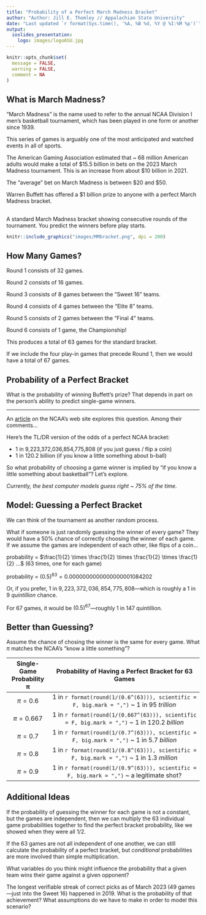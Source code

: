 ```yaml
---
title: "Probability of a Perfect March Madness Bracket"
author: "Author: Jill E. Thomley // Appalachian State University"
date: "Last updated `r format(Sys.time(), '%A, %B %d, %Y @ %I:%M %p')`"
output: 
  ioslides_presentation:
    logo: images/logoASU.jpg
---
```


```r
knitr::opts_chunk$set(
  message = FALSE,
  warning = FALSE,
  comment = NA
)
```


## What is March Madness?

"March Madness" is the name used to refer to the annual NCAA Division I men's basketball tournament, which has been played in one form or another since 1939.

This series of games is arguably one of the most anticipated and watched events in all of sports. 

The American Gaming Association estimated that ~ 68 million American adults would make a total of \$15.5 billion in bets on the 2023 March Madness tournament. This is an increase from about \$10 billion in 2021.

The "average" bet on March Madness is between \$20 and \$50.

Warren Buffett has offered a \$1 billion prize to anyone with a perfect March Madness bracket.


## 

A standard March Madness bracket showing consecutive rounds of the tournament. You predict the winners before play starts. 

```r
knitr::include_graphics("images/MMbracket.png", dpi = 200)
```


## How Many Games?

Round 1 consists of 32 games.

Round 2 consists of 16 games.

Round 3 consists of 8 games between the "Sweet 16" teams.

Round 4 consists of 4 games between the "Elite 8" teams.

Round 5 consists of 2 games between the "Final 4" teams.

Round 6 consists of 1 game, the Championship!

This produces a total of 63 games for the standard bracket. 

If we include the four play-in games that precede Round 1, then we would have a total of 67 games.


## Probability of a Perfect Bracket

What is the probability of winning Buffett's prize? That depends in part on the person's ability to predict single-game winners.

<hr>

An [article](https://www.ncaa.com/webview/news%3Abasketball-men%3Abracketiq%3A2023-03-16%3Aperfect-ncaa-bracket-absurd-odds-march-madness-dream) on the NCAA's web site explores this question. Among their comments...

Here's the TL/DR version of the odds of a perfect NCAA bracket:

* 1 in 9,223,372,036,854,775,808 (if you just guess / flip a coin)
* 1 in 120.2 billion (if you know a little something about b-ball)

So what probability of choosing a game winner is implied by "if you know a little something about basketball"? Let's explore.

*Currently, the best computer models guess right ~ 75% of the time.*


## Model: Guessing a Perfect Bracket

We can think of the tournament as another random process.

What if someone is just randomly guessing the winner of every game? They would have a 50% chance of correctly choosing the winner of each game. If we assume the games are independent of each other, like flips of a coin...

probability = $\frac{1}{2} \times \frac{1}{2} \times \frac{1}{2} \times \frac{1}{2} ...$ (63 times, one for each game)

probability = $(0.5)^{63} = 0.0000000000000000001084202$

Or, if you prefer, $1$ in $9,223,372,036,854,775,808$&mdash;which is roughly a $1$ in $9$ *quintillion* chance.

For 67 games, it would be $(0.5)^{67}$&mdash;roughly $1$ in $147$ quintillion.

## Better than Guessing?

Assume the chance of chosing the winner is the same for every game. What $\pi$ matches the NCAA's "know a little something"?

| Single-Game Probability π | Probability of Having a Perfect Bracket for 63 Games                                         |
|:-------------------------:|:--------------------------------------------------------------------------------------------:|
| $\pi = 0.6$               | 1 in `r format(round(1/(0.6^(63))), scientific = F, big.mark = ",")` ~ 1 in 95 *trillion*    |
| $\pi = 0.667$             | 1 in `r format(round(1/(0.667^(63))), scientific = F, big.mark = ",")` ~ 1 in 120.2 *billion*|
| $\pi = 0.7$               | 1 in `r format(round(1/(0.7^(63))), scientific = F, big.mark = ",")` ~ 1 in 5.7 *billion*    |
| $\pi = 0.8$               | 1 in `r format(round(1/(0.8^(63))), scientific = F, big.mark = ",")` ~ 1 in 1.3 *million*    |
| $\pi = 0.9$               | 1 in `r format(round(1/(0.9^(63))), scientific = F, big.mark = ",")` ~ a legitimate shot?    |


## Additional Ideas

If the probability of guessing the winner for each game is not a constant, but the games are independent, then we can multiply the 63 individual game probabilities together to find the perfect bracket probability, like we showed when they were all 1/2.

If the 63 games are not all independent of one another, we can still calculate the probability of a perfect bracket, but *conditional* probabilities are more involved than simple multiplication. 

What variables do you think might influence the probability that a given team wins their game against a given opponent?

The longest verifiable streak of correct picks as of March 2023 (49 games---just into the Sweet 16) happened in 2019. What is the probability of that achievement? What assumptions do we have to make in order to model this scenario?


